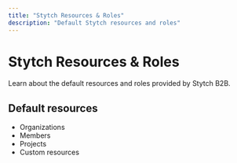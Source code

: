 ```yaml
---
title: "Stytch Resources & Roles"
description: "Default Stytch resources and roles"
---
```


# Stytch Resources & Roles

Learn about the default resources and roles provided by Stytch B2B.

## Default resources
- Organizations
- Members  
- Projects
- Custom resources
